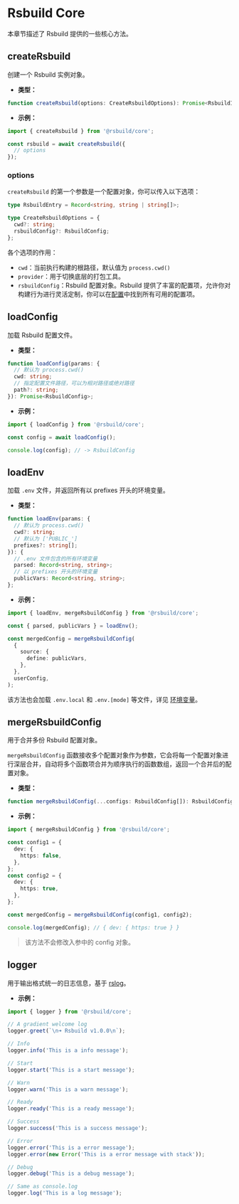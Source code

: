 # Rsbuild Core

本章节描述了 Rsbuild 提供的一些核心方法。

## createRsbuild

创建一个 Rsbuild 实例对象。

- **类型：**

```ts
function createRsbuild(options: CreateRsbuildOptions): Promise<RsbuildInstance>;
```

- **示例：**

```ts
import { createRsbuild } from '@rsbuild/core';

const rsbuild = await createRsbuild({
  // options
});
```

### options

`createRsbuild` 的第一个参数是一个配置对象，你可以传入以下选项：

```ts
type RsbuildEntry = Record<string, string | string[]>;

type CreateRsbuildOptions = {
  cwd?: string;
  rsbuildConfig?: RsbuildConfig;
};
```

各个选项的作用：

- `cwd`：当前执行构建的根路径，默认值为 `process.cwd()`
- `provider`：用于切换底层的打包工具。
- `rsbuildConfig`：Rsbuild 配置对象。Rsbuild 提供了丰富的配置项，允许你对构建行为进行灵活定制，你可以在[配置](/config/)中找到所有可用的配置项。

## loadConfig

加载 Rsbuild 配置文件。

- **类型：**

```ts
function loadConfig(params: {
  // 默认为 process.cwd()
  cwd: string;
  // 指定配置文件路径，可以为相对路径或绝对路径
  path?: string;
}): Promise<RsbuildConfig>;
```

- **示例：**

```ts
import { loadConfig } from '@rsbuild/core';

const config = await loadConfig();

console.log(config); // -> RsbuildConfig
```

## loadEnv

加载 `.env` 文件，并返回所有以 prefixes 开头的环境变量。

- **类型：**

```ts
function loadEnv(params: {
  // 默认为 process.cwd()
  cwd?: string;
  // 默认为 ['PUBLIC_']
  prefixes?: string[];
}): {
  // .env 文件包含的所有环境变量
  parsed: Record<string, string>;
  // 以 prefixes 开头的环境变量
  publicVars: Record<string, string>;
};
```

- **示例：**

```ts
import { loadEnv, mergeRsbuildConfig } from '@rsbuild/core';

const { parsed, publicVars } = loadEnv();

const mergedConfig = mergeRsbuildConfig(
  {
    source: {
      define: publicVars,
    },
  },
  userConfig,
);
```

该方法也会加载 `.env.local` 和 `.env.[mode]` 等文件，详见 [环境变量](/guide/advanced/env-vars)。

## mergeRsbuildConfig

用于合并多份 Rsbuild 配置对象。

`mergeRsbuildConfig` 函数接收多个配置对象作为参数，它会将每一个配置对象进行深层合并，自动将多个函数项合并为顺序执行的函数数组，返回一个合并后的配置对象。

- **类型：**

```ts
function mergeRsbuildConfig(...configs: RsbuildConfig[]): RsbuildConfig;
```

- **示例：**

```ts
import { mergeRsbuildConfig } from '@rsbuild/core';

const config1 = {
  dev: {
    https: false,
  },
};
const config2 = {
  dev: {
    https: true,
  },
};

const mergedConfig = mergeRsbuildConfig(config1, config2);

console.log(mergedConfig); // { dev: { https: true } }
```

> 该方法不会修改入参中的 config 对象。

## logger

用于输出格式统一的日志信息，基于 [rslog](https://github.com/rspack-contrib/rslog)。

- **示例：**

```ts
import { logger } from '@rsbuild/core';

// A gradient welcome log
logger.greet(`\n➜ Rsbuild v1.0.0\n`);

// Info
logger.info('This is a info message');

// Start
logger.start('This is a start message');

// Warn
logger.warn('This is a warn message');

// Ready
logger.ready('This is a ready message');

// Success
logger.success('This is a success message');

// Error
logger.error('This is a error message');
logger.error(new Error('This is a error message with stack'));

// Debug
logger.debug('This is a debug message');

// Same as console.log
logger.log('This is a log message');
```
